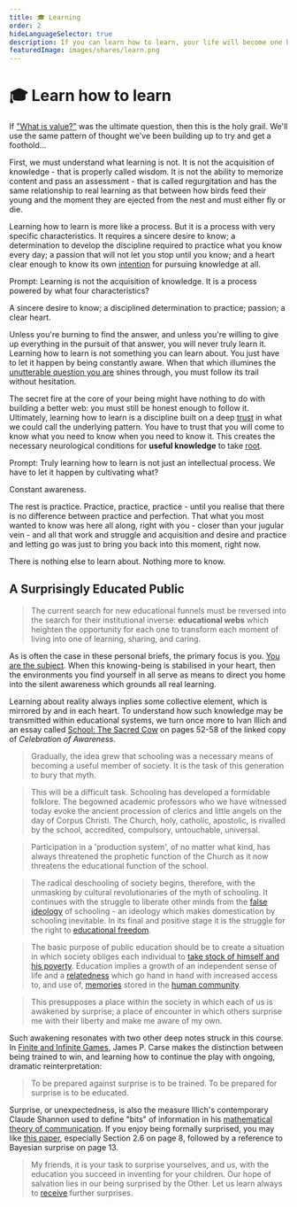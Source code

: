 ```yaml
---
title: 🎓 Learning
order: 2
hideLanguageSelector: true
description: If you can learn how to learn, your life will become one beautifully meaningful lesson after another. This is the holy grail.
featuredImage: images/shares/learn.png
---
```


# 🎓 Learn how to learn

<AudioPlayer src="https://kernel-audio.s3.amazonaws.com/M6E2+-+Learning.mp3"/>

If ["What is value?"](/learn/module-1/value/) was the ultimate question, then this is the holy 
grail. We'll use the same pattern of thought we've been building up to try and get a foothold... 

First, we must understand what learning is not. It is not the acquisition of knowledge - 
that is properly called wisdom. It is not the ability to memorize content and pass an 
assessment - that is called regurgitation and has the same relationship to real learning 
as that between how birds feed their young and the moment they are ejected from the nest 
and must either fly or die.

Learning how to learn is more like a process. But it is a process with very specific characteristics. It requires a sincere desire to know; a determination to develop the discipline required to practice what you know every day; a passion that will not let you stop until you know; and a heart clear enough to know its own [intention](/learn/module-3/intention/) for pursuing knowledge at all.

<Flash>

<Card>

Prompt: Learning is not the acquisition of knowledge. It is a process powered by what four characteristics?

A sincere desire to know; a disciplined determination to practice; passion; a clear heart.

</Card>

</Flash>

Unless you're burning to find the answer, and unless you're willing to give up everything 
in the pursuit of that answer, you will never truly learn it. Learning how to learn is not 
something you can learn about. You just have to let it happen by being constantly aware. When 
that which illumines the [unutterable question you are](/learn/module-0/play-of-pattern/#the-honest-question) shines through, you must follow its trail without hesitation.

The <Link to="https://www.youtube.com/watch?v=3HYlbg6RKMA&t=73s">secret fire</Link> 
at the core of your being might have nothing to do with building a better web: you must still 
be honest enough to follow it. Ultimately, learning how to learn is a discipline built on a 
deep [trust](/learn/module-0/trust/) in what we could call the underlying pattern. You have to 
trust that you will come to know what you need to know when you need to know it. This creates 
the necessary neurological conditions for **useful knowledge** to take [root](/learn/module-1/meaning/#further-references).

<Flash>

<Card>

Prompt: Truly learning how to learn is not just an intellectual process. We have to let it happen by cultivating what?

Constant awareness.

</Card>

</Flash>

The rest is practice. Practice, practice, practice - until you realise that there is no 
difference between practice and perfection. That what you most wanted to know was here all 
along, right with you - closer than your jugular vein - and all that work and struggle and 
acquisition and desire and practice and letting go was just to bring you back into this moment, 
right now. 

There is nothing else to learn about. Nothing more to know.

## A Surprisingly Educated Public

> The current search for new educational funnels must be reversed into the search for their institutional inverse: **educational webs** which heighten the opportunity for each one to transform each moment of living into one of learning, sharing, and caring.

As is often the case in these personal briefs, the primary focus is you. [You are the subject](https://www.youtube.com/watch?v=QHKrXUHXmO4). When this knowing-being is stabilised in your heart, then the environments you find yourself in all serve as means to direct you home into the silent awareness which grounds all real learning. 

Learning about reality always inplies some collective element, which is mirrored by and in each heart. To understand how such knowledge may be transmitted within educational systems, we turn once more to Ivan Illich and an essay called [School: The Sacred Cow](https://download.tuxfamily.org/openmathdep/history/Celebration_of_Awareness-Illich.pdf) on pages 52-58 of the linked copy of _Celebration of Awareness_.

> Gradually, the idea grew that schooling was a necessary means of becoming a useful member of society. It is the task of this generation to bury that myth.

> This will be a difficult task. Schooling has developed a formidable folklore. The begowned academic professors who we have witnessed today evoke the ancient procession of clerics and little angels on the day of Corpus Christi. The Church, holy, catholic, apostolic, is rivalled by the school, accredited, compulsory, untouchable, universal.

> Participation in a 'production system', of no matter what kind, has always threatened the prophetic function of the Church as it now threatens the educational function of the school.

> The radical deschooling of society begins, therefore, with the unmasking by cultural revolutionaries of the myth of schooling. It continues with the struggle to liberate other minds from the [false ideology](/learn/module-7/no-paradigm/#re-cognition) of schooling - an ideology which makes domestication by schooling inevitable. In its final and positive stage it is the struggle for the right to [educational freedom](/blog/community/free-learn/).

> The basic purpose of public education should be to create a situation in which society obliges each individual to [take stock of himself and his poverty](/conversation/true-voice). Education implies a growth of an independent sense of life and a [relatedness](/conversation/reciprocity) which go hand in hand with increased access to, and use of, [memories](/learn/module-3/remember) stored in the [human community](/conversation/hospitality/#playful-souls).

> This presupposes a place within the society in which each of us is awakened by surprise; a place of encounter in which others surprise me with their liberty and make me aware of my own. 

Such awakening resonates with two other deep notes struck in this course. In [Finite and Infinite Games](/build/games/infinite), James P. Carse makes the distinction between being trained to win, and learning how to continue the play with ongoing, dramatic reinterpretation:

> To be prepared against surprise is to be trained. To be prepared for surprise is to be educated.

Surprise, or unexpectedness, is also the measure Illich's contemporary Claude Shannon used to define "bits" of information in his [mathematical theory of communication](https://www.youtube.com/watch?v=tPcCElmAaRI&list=PL_NAkUK835PWbclYgtIJ07aXSPx-cWper&index=11). If you enjoy being formally surprised, you may like [this paper](https://arxiv.org/pdf/0812.4360.pdf), especially Section 2.6 on page 8, followed by a reference to Bayesian surprise on page 13. 

> My friends, it is your task to surprise yourselves, and us, with the education you succeed in inventing for your children. Our hope of salvation lies in our being surprised by the Other. Let us learn always to [receive](/learn/module-7/giving/#receiving-gracefully) further surprises.